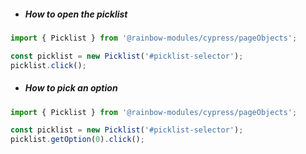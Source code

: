 -   ##### How to open the picklist

```js
import { Picklist } from '@rainbow-modules/cypress/pageObjects';

const picklist = new Picklist('#picklist-selector');
picklist.click();
```

-   ##### How to pick an option

```js
import { Picklist } from '@rainbow-modules/cypress/pageObjects';

const picklist = new Picklist('#picklist-selector');
picklist.getOption(0).click();
```
